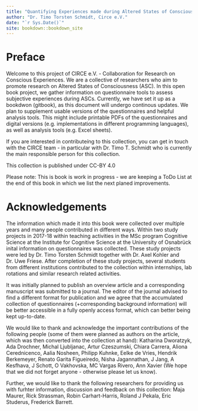 ```yaml
--- 
title: "Quantifying Experiences made during Altered States of Consciousness with Questionnaires"
author: "Dr. Timo Torsten Schmidt, Circe e.V."
date: "`r Sys.Date()`"
site: bookdown::bookdown_site
---
```


# Preface {-}

Welcome to this project of CIRCE e.V. - Collaboration for Research on Conscious Experiences.
We are a collective of researchers who aim to promote research on Altered States of Consciousness (ASC). In this open book project, we gather information on questionnaire tools to assess subjective experiences during ASCs. Currently, we have set it up as a bookdwon (gitbook), as this document will undergo continous updates. We plan to supplement usable versions of the questionnaires and helpful analysis tools. This might include printable PDFs of the questionnaires and digital versions (e.g. implementations in different programming languages), as well as analysis tools (e.g. Excel sheets).

If you are interested in contributeíng to this collection, you can get in touch with the CIRCE team - in particular with Dr. Timo T. Schmidt who is currently the main responsible person for this collection.

This collection is published under CC-BY 4.0

Please note: This is book is work in progress - we are keeping a ToDo List at the end of this book in which we list the next planed improvements.


# Acknowledgements  {-}

The information which made it into this book were collected over multiple years and many people contributed in different ways. Within two study projects in 2017-18 within teaching activities in the MSc program Cognitive Science at the Institute for Cognitive Science at the University of Osnabrück inital information on questionnaires was collected. These study projects were led by Dr. Timo Torsten Schmidt together with Dr. Axel Kohler and Dr. Uwe Friese. After completion of these study projects, several students from different institutions contributed to the collection within internships, lab rotations and similar research related activities. 

It was initially planned to publish an overview article and a corresponding manuscript was submitted to a journal. The editor of the journal advised to find a different format for publication and we agree that the accumulated collection of questionnaires (+corresponding background information) will be better accessible in a fully openly access format, which can better being kept up-to-date.

We would like to thank and acknowledge the important contributions of the following people (some of them were planned as authors on the article, which was then converted into the collection at hand): Katharina Dworatzyk, Ada Drochner, Michal Ljubljanac, Artur Czeszumski, Chiara Carrera, Aliona Cerednicenco, Aalia Nosheen, Philipp Kuhnke, Eelke de Vries, Hendrik Berkemeyer, Renato Garita Figueiredo, Nisha Jagannathan, J Jang, A Kesfhava, J Schott, O Vakhovska, MC Vargas Rivero, Ann Xavier (We hope that we did not forget anyone - otherwise please let us know).


Further, we would like to thank the following researchers for providing us with furhter information, discussion and feedback on this collection: Maja Maurer, Rick Strassman, Robin Carhart-Harris, Roland J Pekala, Eric Studerus, Frederick Barrett.


